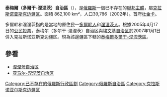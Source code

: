 {{Infobox Former Subdivision
|native_name = {{nobold|{{lang|ru|Таймырский (Долгано-Ненецкий) автономный округ}}}}
|conventional_long_name = 泰梅爾（多爾干-涅涅茨）自治區
|common_name = 泰梅爾
|subdivision = [[俄罗斯自治区|自治区]]
|nation ={{RUS}}
|year_start = 1930年
|date_start = 12月10日
|event1_start = 成立
|date1_event =  
|year1_start = 
|year_end = 2007年
|event_end = 并入[[克拉斯诺亚斯克边疆区|克拉斯诺亚斯克边疆区]]
|date_end = 1月1日
|p1 = 
|flag_p1 = 
|s1 = 克拉斯诺亚斯克边疆区
|flag_s1 = Flag of Krasnoyarsk Krai.svg
|s2 = 
|flag_s2 = 
|image_flag = Flag of Taymyr Autonomous Okrug.svg
|image_coat = Coat of Arms of Taimyria.svg
|image_map = RussiaTaymyria2005.png
|image_map_caption =
|capital = [[杜金卡|杜金卡]]
|common_languages       = 
|stat_year1             = 
|stat_area1             = 
|stat_pop1              = 
|today = {{RUS}}
}}
'''泰梅爾（多爾干-涅涅茨）自治區'''（{{lang-rus|Таймырский (Долгано-Ненецкий) автономный округ}}），是[[俄羅斯|俄羅斯]]一個已不存在的[[俄羅斯聯邦主體|聯邦主體]]，屬[[克拉斯诺亚斯克边疆区|克拉斯诺亚斯克边疆区]]。面積 862,100 km²，人口39,786（2002年）。首府[[杜金卡|杜金卡]]。

多爾幹和涅涅茨指的是當地的原住民—[[多爾幹人|多爾幹人]]和[[涅涅茨人|涅涅茨人]]。根據2005年4月17日的[[公民投票|公民投票]]，泰梅尔（多尔干-涅涅茨）自治区與[[埃文基自治区|埃文基自治区]]於2007年1月1日併入克拉斯诺亚斯克边疆区。現為該邊疆區下轄的[[泰梅爾多爾干-涅涅茨區|泰梅爾多爾干-涅涅茨區]]。

== 參看 ==
* [[涅涅茨自治区|涅涅茨自治区]]
* [[亚马尔-涅涅茨自治区|亚马尔-涅涅茨自治区]]

{{俄羅斯聯邦主體合併}}
[[Category:已不存在的俄羅斯行政區劃|Category:已不存在的俄羅斯行政區劃]]
[[Category:俄羅斯自治區|Category:俄羅斯自治區]]
[[Category:克拉斯诺亚尔斯克边疆区|Category:克拉斯诺亚尔斯克边疆区]]